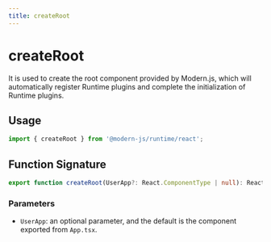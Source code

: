 ```yaml
---
title: createRoot
---
```

# createRoot

It is used to create the root component provided by Modern.js, which will automatically register Runtime plugins and complete the initialization of Runtime plugins.

## Usage

```ts
import { createRoot } from '@modern-js/runtime/react';
```

## Function Signature

```ts
export function createRoot(UserApp?: React.ComponentType | null): React.ComponentType<any>;
```

### Parameters

- `UserApp`: an optional parameter, and the default is the component exported from `App.tsx`.
